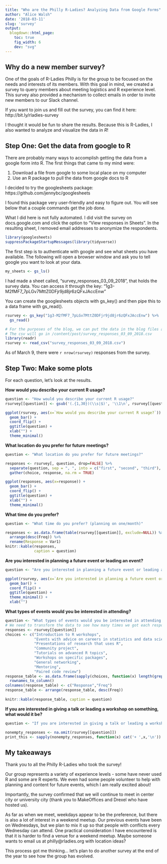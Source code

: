 ```yaml
---
title: "Who are the Philly R-Ladies? Analyzing Data from Google Forms"
author: "Alice Walsh"
date: '2018-03-11'
slug: 'survey'
output:
  blogdown::html_page:
    toc: true
    fig_width: 6
    dev: "svg"
---
```


## Why do a new member survey?
One of the goals of R-Ladies Philly is for the group to be focused on the needs and interests of its members. With this goal in mind, we created a survey to query members about meeting logistics and R experience level. This survey also provided a mechanism to collect emails in order to invite new members to our Slack channel.

If you want to join us and fill out the survey, you can find it here: http://bit.ly/rladies-survey

I thought it would be fun to share the results. Because this is R-Ladies, I also wanted to analyze and visualize the data in *R*!

## **Step One:** Get the data from google to R  
There are probably many ways to accomplish getting the data from a google form into R. The first things that came to my mind were:  

1. Download a file from google to some local place on my computer
1. Use an R package to pull the data from google docs to R

I decided to try the googlesheets package: https://github.com/jennybc/googlesheets

I found this package very user-friendly and easy to figure out. You will see below that a couple commands get the job done.

What I did here is not fully automated. I did visit the survey on docs.google.com and click the option to "View responses in Sheets". In the resulting sheet, I removed email addresses to anonymize the respondents.

```r
library(googlesheets)
suppressPackageStartupMessages(library(tidyverse))
```

The first step is to authenticate with google and see what sheets you have available. The following will open a browser window and ask you to tell google you want to look at your data.

```r
my_sheets <- gs_ls()
```

I had made a sheet called,  "survey_responses_03_09_2018", that holds the survey data. You can access it through the key: "1g3-M2fMF7_7pLGv7MttZ0DFjr9jd8jr6zQFxJAccEnw"

You can create the googlesheets objects with gs_key() and then pipe this to a data frame with gs_read().

```r
rsurvey <- gs_key("1g3-M2fMF7_7pLGv7MttZ0DFjr9jd8jr6zQFxJAccEnw") %>%
  gs_read()
```

```r
# For the purposes of the blog, we can put the data in the blog files and then laod from there
# The csv will go in /content/post/survey_responses_03_09_2018.csv
library(readr)
rsurvey <- read_csv("survey_responses_03_09_2018.csv")
```

As of March 9, there were `r nrow(rsurvey)` responses from the survey.

## **Step Two:** Make some plots  

For each question, let's look at the results.

**How would you describe your current R usage?**
```r
question <- "How would you describe your current R usage?"
rsurvey[[question]] <- gsub('(.{1,30})(\\s|$)', '\\1\n', rsurvey[[question]])

ggplot(rsurvey, aes(x=`How would you describe your current R usage?`)) +
  geom_bar() +
  coord_flip() + 
  ggtitle(question) + 
  xlab("") + 
  theme_minimal() 
```

**What location do you prefer for future meetings?**
```r
question <- "What location do you prefer for future meetings?"

responses <- rsurvey[, question, drop=FALSE] %>%
  separate(question, sep = ", ", into = c("first", "second", "third"), extra="drop") %>%
  gather(choice, response, na.rm = TRUE)

ggplot(responses, aes(x=response)) +
  geom_bar() +
  coord_flip() + 
  ggtitle(question) + 
  xlab("") + 
  theme_minimal()
```

**What time do you prefer?**
```r
question <- "What time do you prefer? (planning on one/month)" 

responses <- as.data.frame(table(rsurvey[[question]], exclude=NULL)) %>%
  arrange(desc(Freq)) %>%
  rename(Response = Var1)
knitr::kable(responses,
             caption = question)
```

**Are you interested in planning a future event or leading an event?**
```r
question <- "Are you interested in planning a future event or leading an event?"

ggplot(rsurvey, aes(x=`Are you interested in planning a future event or leading an event?`)) +
  geom_bar() +
  coord_flip() +
  ggtitle(question) + 
  theme_minimal() + 
  xlab("") 
```

**What types of events would you be interested in attending?**
```r
question <- "What types of events would you be interested in attending (choose as many responses as you like)?"
# We need to transform the data to see how many times we got each response
responses <- rsurvey[[question]]
choices <- c("Introduction to R workshops",
             "Events with advice on careers in statistics and data science/career panels",
             "Presentations of research that uses R",
             "Community project",
             "Tutorials on advanced R topics",
             "Workshops on specific packages",
             "General networking",
             "Mentoring",
             "Paired code review")
response_table <- as.data.frame(sapply(choices, function(x) length(grep(x, responses)))) %>%
  rownames_to_column()
colnames(response_table) <- c("Response","Freq")
response_table <- arrange(response_table, desc(Freq))
  
knitr::kable(response_table, caption = question)
```

**If you are interested in giving a talk or leading a workshop on something, what would it be?**
```r
question <- "If you are interested in giving a talk or leading a workshop on something, what would it be?"

nonempty_responses <- na.omit(rsurvey[[question]])
print_this <- sapply(nonempty_responses, function(x) cat('+ ',x,'\n'))
```


## My takeaways 
Thank you to all the Philly R-Ladies who took the survey!  

Our group represents a variety of experience levels - some have never used R and some are R experts. We even had some people volunteer to help with planning and content for future events, which I am really excited about!

Importantly, the survey confirmed that we will continue to meet in center city or university city (thank you to MakeOffices and Drexel who have hosted us).

As far as when we meet, weekdays appear to be the preference, but there is also a lot of interest in a weekend meetup. Our previous events have been on Wednesdays, but we plan to mix it up so that people with conflicts every Wednesday can attend. One  practical consideration I have encountered is that it is harder to find a venue for a weekend meetup. Maybe someone wants to email us at philly@rladies.org with location ideas?

This process got me thinking... let's plan to do another survey at the end of the year to see how the group has evolved.
